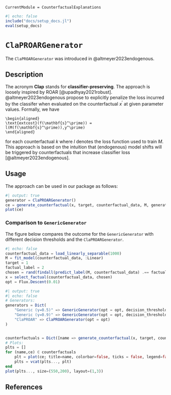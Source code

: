 ```@meta
CurrentModule = CounterfactualExplanations 
```

```julia
#| echo: false
include("docs/setup_docs.jl")
eval(setup_docs)
```

# `ClaPROARGenerator`

The `ClaPROARGenerator` was introduced in @altmeyer2023endogenous. 

## Description

The acronym **Clap** stands for **classifier-preserving**. The approach is loosely inspired by ROAR [@upadhyay2021robust]. @altmeyer2023endogenous propose to explicitly penalize the loss incurred by the classifer when evaluated on the counterfactual $x^\prime$ at given parameter values. Formally, we have

```math
\begin{aligned}
\text{extcost}(f(\mathbf{s}^\prime)) = l(M(f(\mathbf{s}^\prime)),y^\prime)
\end{aligned}
```

for each counterfactual $k$ where $l$ denotes the loss function used to train $M$. This approach is based on the intuition that (endogenous) model shifts will be triggered by counterfactuals that increase classifier loss [@altmeyer2023endogenous].


## Usage 

The approach can be used in our package as follows:

```julia
#| output: true
generator = ClaPROARGenerator()
ce = generate_counterfactual(x, target, counterfactual_data, M, generator)
plot(ce)
```

### Comparison to `GenericGenerator`

The figure below compares the outcome for the `GenericGenerator` with different decision thresholds and the `ClaPROARGenerator`. 

```julia
#| echo: false
counterfactual_data = load_linearly_separable(1000)
M = fit_model(counterfactual_data, :Linear)
target = 1
factual_label = 2
chosen = rand(findall(predict_label(M, counterfactual_data) .== factual_label))
x = select_factual(counterfactual_data, chosen)
opt = Flux.Descent(0.01)
```

```julia
#| output: true
#| echo: false
# Generators:
generators = Dict(
    "Generic (γ=0.5)" => GenericGenerator(opt = opt, decision_threshold=0.5),
    "Generic (γ=0.9)" => GenericGenerator(opt = opt, decision_threshold=0.9),
    "ClaPROAR" => ClaPROARGenerator(opt = opt)
)


counterfactuals = Dict([name => generate_counterfactual(x, target, counterfactual_data, M, gen;) for (name, gen) in generators])
# Plots:
plts = []
for (name,ce) ∈ counterfactuals
    plt = plot(ce; title=name, colorbar=false, ticks = false, legend=false, zoom=0)
    plts = vcat(plts..., plt)
end
plot(plts..., size=(550,200), layout=(1,3))
```

## References